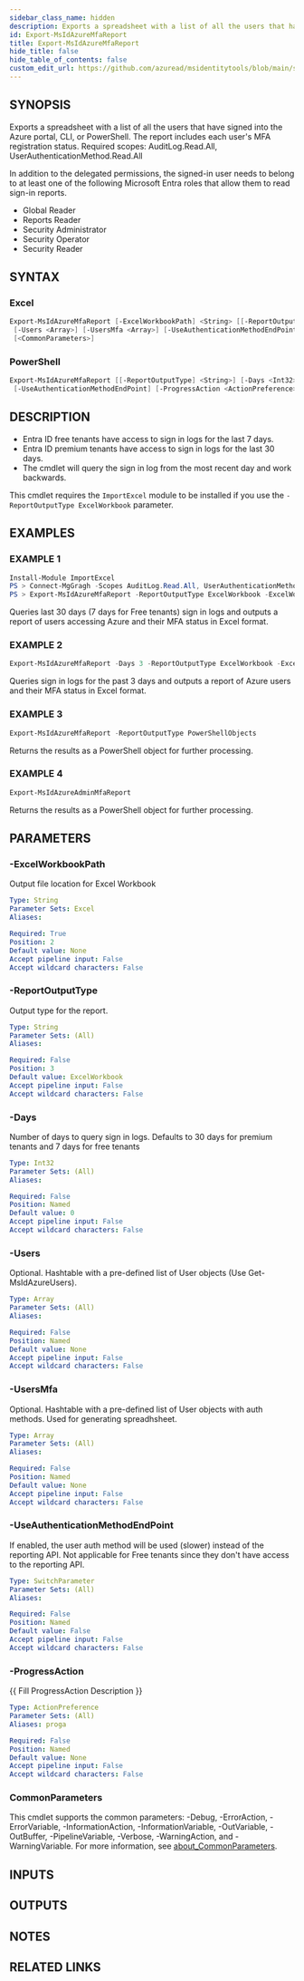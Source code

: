 ```yaml
---
sidebar_class_name: hidden
description: Exports a spreadsheet with a list of all the users that have signed into the Azure portal, CLI, or PowerShell.
id: Export-MsIdAzureMfaReport
title: Export-MsIdAzureMfaReport
hide_title: false
hide_table_of_contents: false
custom_edit_url: https://github.com/azuread/msidentitytools/blob/main/src/Export-MsIdAzureMfaReport.ps1
---
```


## SYNOPSIS

Exports a spreadsheet with a list of all the users that have signed into the Azure portal, CLI, or PowerShell.
The report includes each user's MFA registration status.
Required scopes: AuditLog.Read.All, UserAuthenticationMethod.Read.All

In addition to the delegated permissions, the signed-in user needs to belong to at least one of the following Microsoft Entra roles that allow them to read sign-in reports.

- Global Reader
- Reports Reader
- Security Administrator
- Security Operator
- Security Reader

## SYNTAX

### Excel

```powershell
Export-MsIdAzureMfaReport [-ExcelWorkbookPath] <String> [[-ReportOutputType] <String>] [-Days <Int32>]
 [-Users <Array>] [-UsersMfa <Array>] [-UseAuthenticationMethodEndPoint] [-ProgressAction <ActionPreference>]
 [<CommonParameters>]
```

### PowerShell

```powershell
Export-MsIdAzureMfaReport [[-ReportOutputType] <String>] [-Days <Int32>] [-Users <Array>] [-UsersMfa <Array>]
 [-UseAuthenticationMethodEndPoint] [-ProgressAction <ActionPreference>] [<CommonParameters>]
```

## DESCRIPTION

- Entra ID free tenants have access to sign in logs for the last 7 days.
- Entra ID premium tenants have access to sign in logs for the last 30 days.
- The cmdlet will query the sign in log from the most recent day and work backwards.

This cmdlet requires the `ImportExcel` module to be installed if you use the `-ReportOutputType ExcelWorkbook` parameter.

## EXAMPLES

### EXAMPLE 1

```powershell
Install-Module ImportExcel
PS > Connect-MgGragh -Scopes AuditLog.Read.All, UserAuthenticationMethod.Read.All
PS > Export-MsIdAzureMfaReport -ReportOutputType ExcelWorkbook -ExcelWorkbookPath .\report.xlsx
```

Queries last 30 days (7 days for Free tenants) sign in logs and outputs a report of users accessing Azure and their MFA status in Excel format.

### EXAMPLE 2

```powershell
Export-MsIdAzureMfaReport -Days 3 -ReportOutputType ExcelWorkbook -ExcelWorkbookPath .\report.xlsx
```

Queries sign in logs for the past 3 days and outputs a report of Azure users and their MFA status in Excel format.

### EXAMPLE 3

```powershell
Export-MsIdAzureMfaReport -ReportOutputType PowerShellObjects
```

Returns the results as a PowerShell object for further processing.

### EXAMPLE 4

```powershell
Export-MsIdAzureAdminMfaReport
```

Returns the results as a PowerShell object for further processing.

## PARAMETERS

### -ExcelWorkbookPath

Output file location for Excel Workbook

```yaml
Type: String
Parameter Sets: Excel
Aliases:

Required: True
Position: 2
Default value: None
Accept pipeline input: False
Accept wildcard characters: False
```

### -ReportOutputType

Output type for the report.

```yaml
Type: String
Parameter Sets: (All)
Aliases:

Required: False
Position: 3
Default value: ExcelWorkbook
Accept pipeline input: False
Accept wildcard characters: False
```

### -Days

Number of days to query sign in logs.
Defaults to 30 days for premium tenants and 7 days for free tenants

```yaml
Type: Int32
Parameter Sets: (All)
Aliases:

Required: False
Position: Named
Default value: 0
Accept pipeline input: False
Accept wildcard characters: False
```

### -Users

Optional.
Hashtable with a pre-defined list of User objects (Use Get-MsIdAzureUsers).

```yaml
Type: Array
Parameter Sets: (All)
Aliases:

Required: False
Position: Named
Default value: None
Accept pipeline input: False
Accept wildcard characters: False
```

### -UsersMfa

Optional.
Hashtable with a pre-defined list of User objects with auth methods.
Used for generating spreadhsheet.

```yaml
Type: Array
Parameter Sets: (All)
Aliases:

Required: False
Position: Named
Default value: None
Accept pipeline input: False
Accept wildcard characters: False
```

### -UseAuthenticationMethodEndPoint

If enabled, the user auth method will be used (slower) instead of the reporting API.
Not applicable for Free tenants since they don't have access to the reporting API.

```yaml
Type: SwitchParameter
Parameter Sets: (All)
Aliases:

Required: False
Position: Named
Default value: False
Accept pipeline input: False
Accept wildcard characters: False
```

### -ProgressAction

\{\{ Fill ProgressAction Description \}\}

```yaml
Type: ActionPreference
Parameter Sets: (All)
Aliases: proga

Required: False
Position: Named
Default value: None
Accept pipeline input: False
Accept wildcard characters: False
```

### CommonParameters

This cmdlet supports the common parameters: -Debug, -ErrorAction, -ErrorVariable, -InformationAction, -InformationVariable, -OutVariable, -OutBuffer, -PipelineVariable, -Verbose, -WarningAction, and -WarningVariable. For more information, see [about_CommonParameters](http://go.microsoft.com/fwlink/?LinkID=113216).

## INPUTS

## OUTPUTS

## NOTES

## RELATED LINKS
